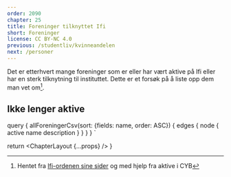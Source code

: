 ```yaml
---
order: 2090
chapter: 25
title: Foreninger tilknyttet Ifi
short: Foreninger
license: CC BY-NC 4.0
previous: /studentliv/kvinneandelen
next: /personer
---
```



Det er etterhvert mange foreninger som er eller har vært aktive på Ifi eller har en sterk tilknytning til 
instituttet. Dette er et forsøk på å liste opp dem man vet om[^1].

<Associations active={true} data={props.data.allForeningerCsv} />

## Ikke lenger aktive

<Associations active={false} data={props.data.allForeningerCsv} />

[^1]:Hentet fra [Ifi-ordenen sine sider](http://ordenen.ifi.uio.no/association/) og med hjelp fra aktive i CYB

  query {
    allForeningerCsv(sort: {fields: name, order: ASC}) {
      edges {
        node {
          active
          name
          description
        }
      }
    }
  }
`

  return <ChapterLayout {...props} />
}
